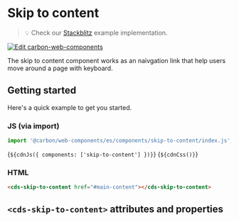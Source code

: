
<Meta of={SkipToContentStories} />

# Skip to content

> 💡 Check our
> [Stackblitz](https://stackblitz.com/github/carbon-design-system/carbon-for-ibm-dotcom/tree/main/packages/web-components/examples/stackblitz/basic/components/skip-to-content)
> example implementation.

[![Edit carbon-web-components](https://developer.stackblitz.com/img/open_in_stackblitz.svg)](https://stackblitz.com/github/carbon-design-system/carbon-for-ibm-dotcom/tree/main/packages/carbon-web-components/examples/stackblitz/basic/components/skip-to-content)

The skip to content component works as an naivgation link that help users move
around a page with keyboard.

## Getting started

Here's a quick example to get you started.

### JS (via import)

```javascript
import '@carbon/web-components/es/components/skip-to-content/index.js';
```

<Markdown>{`${cdnJs({ components: ['skip-to-content'] })}`}</Markdown>
<Markdown>{`${cdnCss()}`}</Markdown>

### HTML

```html
<cds-skip-to-content href="#main-content"></cds-skip-to-content>
```

## `<cds-skip-to-content>` attributes and properties

<ArgTypes of="cds-skip-to-content" />
